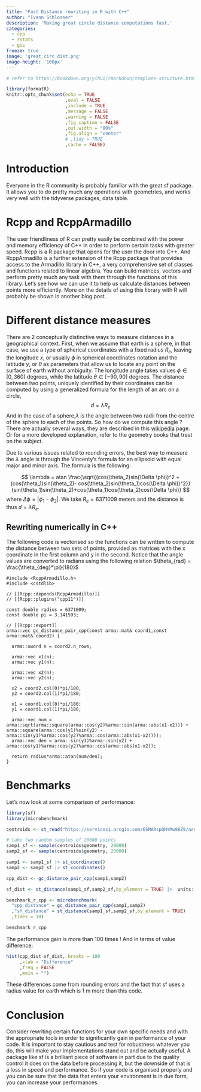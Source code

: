```yaml
---
title: "Fast Distance rewriting in R with C++"
author: "Ivann Schlosser"
description: 'Making great circle distance computations fast.'
categories:
  - cpp
  - rstats 
  - gis
freeze: true
image: 'great_circ_dist.png'
image-height: '100px'
---
```


```r

# refer to https://bookdown.org/yihui/rmarkdown/template-structure.html 

library(formatR)
knitr::opts_chunk$set(echo = TRUE
                      ,eval = FALSE
                      ,include = TRUE
                      ,message = FALSE
                      ,warning = FALSE
                      ,fig_caption = FALSE
                      ,out.width = "80%"
                      ,fig.align = "center"
                      # ,tidy = TRUE
                      ,cache = FALSE)

```

# Introduction

Everyone in the R community is probably familiar with the great sf package. It allows you to do pretty much any operations with geometries, and works very well with the tidyverse packages, data.table.

# Rcpp and RcppArmadillo

The user friendliness of R can pretty easily be combined with the power and memory efficiency of C++ in order to perform certain tasks with greater speed. Rcpp is a R package that opens for the user the door into C++. And RcppArmadillo is a further extension of the Rcpp package that provides access to the Armadillo library in C++, a very comprehensive set of classes and functions related to linear algebra. You can build matrices, vectors and perform pretty much any task with them through the functions of this library. Let's see how we can use it to help us calculate distances between points more efficiently. More on the details of using this library with R will probably be shown in another blog post.

# Different distance measures

There are 2 conceptually distinctive ways to measure distances in a geographical context. First, when we assume that earth is a sphere, in that case, we use a type of spherical coordinates with a fixed radius $R_e$, leaving the longitude $x$, or usually $\phi$ in spherical coordinates notation and the latitude $y$, or $\theta$ as parameters that allow us to locate any point on the surface of earth without ambiguity. The longitude angle takes values $\phi \in [0,360]$ degrees, while the latitude $\theta \in [-90, 90]$ degrees. The distance between two points, uniquely identified by their coordinates can be computed by using a generalized formula for the length of an arc on a circle, $$d = \lambda R_e$$ And in the case of a sphere,$\lambda$ is the angle between two radii from the centre of the sphere to each of the points. So how do we compute this angle ? There are actually several ways, they are described in this [wikipedia](https://en.wikipedia.org/wiki/Great-circle_distance) page. Or for a more developed explanation, refer to the geometry books that treat on the subject.

Due to various issues related to rounding errors, the best way to measure the $\lambda$ angle is through the Vincenty's formula for an ellipsoid with equal major and minor axis. The formula is the following:

$$ 
\lambda = atan \frac{\sqrt{(cos(\theta_2)sin(\Delta \phi))^2 + (cos(\theta_1)sin(\theta_2)- cos(\theta_2)sin(\theta_1)cos(\Delta \phi))^2}}{sin(\theta_1)sin(\theta_2)+cos(\theta_1)cos(\theta_2)cos(\Delta \phi)}
$$ where $\Delta \phi = |\phi_1-\phi_2|$. We take $R_e = 6371009$ meters and the distance is thus $d= \lambda R_e$.

## Rewriting numerically in C++

The following code is vectorised so the functions can be written to compute the distance between two sets of points, provided as matrices with the x coordinate in the first column and y in the second. Notice that the angle values are converted to radians using the following relation $\theta_{rad} = \frac{\theta_{deg}*\pi}{180}$

```Rcpp
#include <RcppArmadillo.h>
#include <cstdlib>

// [[Rcpp::depends(RcppArmadillo)]]
// [[Rcpp::plugins("cpp11")]]

const double radius = 6371009;
const double pi = 3.141593;

// [[Rcpp::export]]
arma::vec gc_distance_pair_cpp(const arma::mat& coord1,const arma::mat& coord2) {

  arma::uword n = coord2.n_rows;

  arma::vec x1(n);
  arma::vec y1(n);

  arma::vec x2(n);
  arma::vec y2(n);

  x2 = coord2.col(0)*pi/180;
  y2 = coord2.col(1)*pi/180;

  x1 = coord1.col(0)*pi/180;
  y1 = coord1.col(1)*pi/180;

  arma::vec num = arma::sqrt(arma::square(arma::cos(y2)%arma::sin(arma::abs(x1-x2))) + arma::square(arma::cos(y1)%sin(y2) - arma::sin(y1)%arma::cos(y2)%arma::cos(arma::abs(x1-x2))));
  arma::vec den = arma::sin(y1)%arma::sin(y2) + arma::cos(y1)%arma::cos(y2)%arma::cos(arma::abs(x1-x2));

  return radius*arma::atan(num/den);
}

```

# Benchmarks

Let's now look at some comparison of performance:

```r

library(sf)
library(microbenchmark)

centroids <- st_read("https://services1.arcgis.com/ESMARspQHYMw9BZ9/arcgis/rest/services/Workplace_Zones_Dec_2011_PWC_in_England_and_Wales_2022/FeatureServer/0/query?outFields=*&where=1%3D1&f=geojson")

# take two random samples of 20000 points
samp1_sf <- sample(centroids$geometry, 20000)
samp2_sf <- sample(centroids$geometry, 20000)

samp1 <- samp1_sf |> st_coordinates()
samp2 <- samp2_sf |> st_coordinates()

cpp_dist <- gc_distance_pair_cpp(samp1,samp2)

sf_dist <- st_distance(samp1_sf,samp2_sf,by_element = TRUE) |>  units::set_units(NULL)

benchmark_r_cpp <- microbenchmark(
  "cpp_distance" = gc_distance_pair_cpp(samp1,samp2)
  ,"sf_distance" = st_distance(samp1_sf,samp2_sf,by_element = TRUE)
  ,times = 10)

benchmark_r_cpp

```

The performance gain is more than 100 times ! And in terms of value difference:

```r

hist(cpp_dist-sf_dist, breaks = 100
     ,xlab = "Difference"
     ,freq = FALSE
     ,main = "")

```

These differences come from rounding errors and the fact that sf uses a radius value for earth which is 1 m more than this code.

# Conclusion

Consider rewriting certain functions for your own specific needs and with the appropriate tools in order to significantly gain in performance of your code. It is important to stay cautious and test for robustness whatever you do, this will make your implementations stand out and be actually useful. A package like sf is a brilliant piece of software in part due to the quality control it does on the data before processing it, but the downside of that is a loss in speed and performance. So if your code is organised properly and you can be sure that the data that enters your environment is in due form, you can increase your performances.
